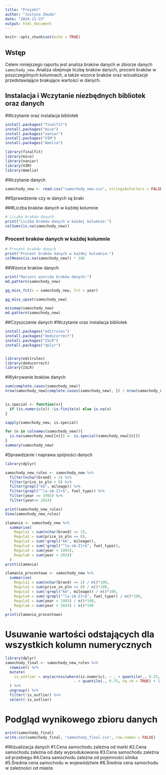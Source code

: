 ```yaml
---
title: "Projekt"
author: "Justyna Zmuda"
date: "2024-11-23"
output: html_document
---
```


```r
knitr::opts_chunk$set(echo = TRUE)
```

## Wstęp

Celem niniejszego raportu jest analiza braków danych w zbiorze danych `samochody_new`. Analiza obejmuje liczbę braków danych, procent braków w poszczególnych kolumnach, a także wzorce braków oraz wizualizacje przedstawiające brakujące wartości w danych.

## Instalacja i Wczytanie niezbędnych bibliotek oraz danych

#Wczytanie oraz instalacja bibliotek

```r

install.packages("finalfit")
install.packages("mice")
install.packages("naniar")
install.packages("VIM")
install.packages("Amelia")

library(finalfit)
library(mice)
library(naniar)
library(VIM)
library(Amelia)

```

#Wczytanie danych

```r
samochody_new <- read.csv("samochody_new.csv", stringsAsFactors = FALSE)
```

##Sprawdzenie czy w danych są braki

###Liczba braków danych w każdej kolumnie

```r
# Liczba braków danych
print("Liczba braków danych w każdej kolumnie:")
colSums(is.na(samochody_new))
```

### Procent braków danych w każdej kolumnie

```r
# Procent braków danych
print("Procent braków danych w każdej kolumnie:")
colMeans(is.na(samochody_new)) * 100
```

##Wzorce braków danych

```r
print("Macierz wzorców braków danych:")
md.pattern(samochody_new) 

gg_miss_fct(x = samochody_new, fct = year)

gg_miss_upset(samochody_new)

missmap(samochody_new)
md.pattern(samochody_new)

```

##Czyszczenie danych #Wczytanie oraz instalacja bibliotek

```r

install.packages("editrules")
install.packages("deducorrect")
install.packages("ISLR")
install.packages("dplyr")


library(editrules)
library(deducorrect)
library(ISLR)

```

#Wykrywanie braków danych

```r

sum(complete.cases(samochody_new))
nrow(samochody_new[complete.cases(samochody_new), ]) / nrow(samochody_new)*100
 

is.special <- function(x){
  if (is.numeric(x)) !is.finite(x) else is.na(x)
}

sapply(samochody_new, is.special)

for (n in colnames(samochody_new)){
  is.na(samochody_new[[n]]) <- is.special(samochody_new[[n]])
}
summary(samochody_new)

```

#Sprawdzanie i naprawa spójności danych

```r
library(dplyr)

samochody_new_rules <- samochody_new %>%
  filter(nchar(brand) > 2) %>%
  filter(price_in_pln > 0) %>%
  filter(grepl("km", mileage)) %>%
  filter(grepl("^[a-zA-Z]+$", fuel_type)) %>%
  filter(year >= 1995) %>%
  filter(year<= 2024)

print(samochody_new_rules)
View(samochody_new_rules)

zlamania <- samochody_new %>%
  summarise(
    Regula1 = sum(nchar(brand) <= 2),   
    Regula2 = sum(price_in_pln <= 0), 
    Regula3 = sum(!grepl("km", mileage)),                   
    Regula4 = sum(!grepl("^[a-zA-Z]+$", fuel_type)), 
    Regula5 = sum(year < 1995), 
    Regula6 = sum(year > 2024)
  )
print(zlamania)

zlamania_procentowo <- samochody_new %>%
  summarise(
    Regula1 = sum(nchar(brand) <= 2) / n()*100,   
    Regula2 = sum(price_in_pln <= 0) / n()*100, 
    Regula3 = sum(!grepl("km", mileage)) / n()*100,                   
    Regula4 = sum(!grepl("^[a-zA-Z]+$", fuel_type)) / n()*100, 
    Regula5 = sum(year < 1995) / n()*100, 
    Regula6 = sum(year > 2024) / n()*100
  )
print(zlamania_procentowo)

```

# Usuwanie wartości odstających dla wszystkich kolumn numerycznych

```r
library(dplyr)
samochody_final <- samochody_new_rules %>%
  rowwise() %>%
  mutate(
    is_outlier = any(across(where(is.numeric), ~ . < quantile(., 0.25, na.rm = TRUE) - 1.5 * IQR(.) |
                               . > quantile(., 0.75, na.rm = TRUE) + 1.5 * IQR(.)))
  ) %>%
  ungroup() %>%
  filter(!is_outlier) %>%
  select(-is_outlier)
```

# Podgląd wynikowego zbioru danych

```r
print(samochody_final)
write.csv(samochody_final, "samochody_final.csv", row.names = FALSE)
```

#Wizualizacja danych 
#1.Cena samochodu zależna od marki 
#2.Cena samochodu zależna od daty wyprodukowania 
#3.Cena samochodu zależna od przebiegu 
#4.Cena samochodu zależna od pojemności silnika
#5.Średnia cena samochodu w województwie
#6.Średnia cena samochodu w zależności od miasta

```r

```
